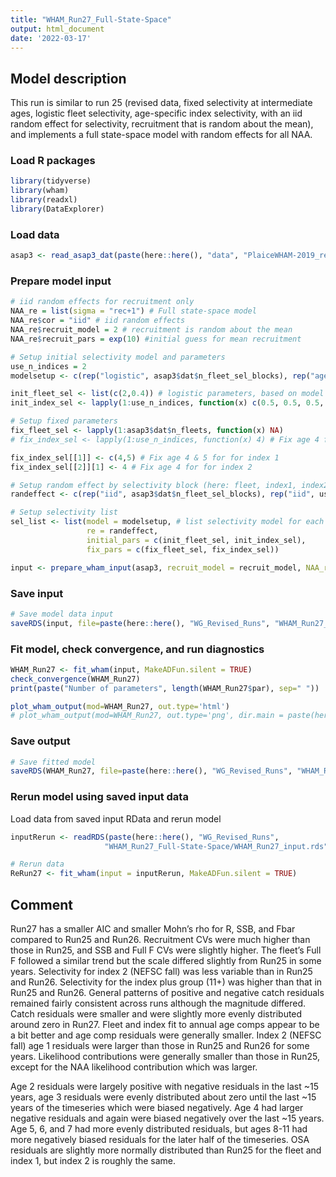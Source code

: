 ```yaml
---
title: "WHAM_Run27_Full-State-Space"
output: html_document
date: '2022-03-17'
---
```


## Model description
This run is similar to run 25 (revised data, fixed selectivity at intermediate ages, logistic fleet selectivity, age-specific index selectivity, with an iid random effect for selectivity, recruitment that is random about the mean), and implements a full state-space model with random effects for all NAA.

### Load R packages
```r
library(tidyverse)
library(wham)
library(readxl)
library(DataExplorer)
```

### Load data
```r
asap3 <- read_asap3_dat(paste(here::here(), "data", "PlaiceWHAM-2019_revised_NEFSC-LW-WAA.DAT", sep="/"))
```

### Prepare model input
```r
# iid random effects for recruitment only 
NAA_re = list(sigma = "rec+1") # Full state-space model
NAA_re$cor = "iid" # iid random effects
NAA_re$recruit_model = 2 # recruitment is random about the mean
NAA_re$recruit_pars = exp(10) #initial guess for mean recruitment

# Setup initial selectivity model and parameters
use_n_indices = 2
modelsetup <- c(rep("logistic", asap3$dat$n_fleet_sel_blocks), rep("age-specific", use_n_indices))

init_fleet_sel <- list(c(2,0.4)) # logistic parameters, based on model type
init_index_sel <- lapply(1:use_n_indices, function(x) c(0.5, 0.5, 0.5, 1, 1, 0.5, 0.5, 0.5, 0.5, 0.5, 0.5))

# Setup fixed parameters
fix_fleet_sel <- lapply(1:asap3$dat$n_fleets, function(x) NA) 
# fix_index_sel <- lapply(1:use_n_indices, function(x) 4) # Fix age 4 for both indices,  NA means do not fix 

fix_index_sel[[1]] <- c(4,5) # Fix age 4 & 5 for for index 1
fix_index_sel[[2]][1] <- 4 # Fix age 4 for for index 2

# Setup random effect by selectivity block (here: fleet, index1, index2)
randeffect <- c(rep("iid", asap3$dat$n_fleet_sel_blocks), rep("iid", use_n_indices))

# Setup selectivity list
sel_list <- list(model = modelsetup, # list selectivity model for each fleet and index
                 re = randeffect,
                 initial_pars = c(init_fleet_sel, init_index_sel),
                 fix_pars = c(fix_fleet_sel, fix_index_sel))

input <- prepare_wham_input(asap3, recruit_model = recruit_model, NAA_re = NAA_re, selectivity = sel_list, model_name = "WHAM_Run27") 
```

### Save input
```r
# Save model data input
saveRDS(input, file=paste(here::here(), "WG_Revised_Runs", "WHAM_Run27_Full-State-Space", "WHAM_Run27_input.rds", sep="/"))
```

### Fit model, check convergence, and run diagnostics
```r
WHAM_Run27 <- fit_wham(input, MakeADFun.silent = TRUE) 
check_convergence(WHAM_Run27)
print(paste("Number of parameters", length(WHAM_Run27$par), sep=" "))

plot_wham_output(mod=WHAM_Run27, out.type='html')
# plot_wham_output(mod=WHAM_Run27, out.type='png', dir.main = paste(here::here(), "WHAM_Run27", sep="/"))
```

### Save output
```r
# Save fitted model
saveRDS(WHAM_Run27, file=paste(here::here(), "WG_Revised_Runs", "WHAM_Run27_Full-State-Space", "WHAM_Run27_model.rds", sep="/"))
```

### Rerun model using saved input data
Load data from saved input RData and rerun model
```r
inputRerun <- readRDS(paste(here::here(), "WG_Revised_Runs",
                     "WHAM_Run27_Full-State-Space/WHAM_Run27_input.rds", sep="/"))

# Rerun data
ReRun27 <- fit_wham(input = inputRerun, MakeADFun.silent = TRUE)
```

## Comment
Run27 has a smaller AIC and smaller Mohn's rho for R, SSB, and Fbar compared to Run25 and Run26. Recruitment CVs were much higher than those in Run25, and SSB and Full F CVs were slightly higher. The fleet's Full F followed a similar trend but the scale differed slightly from Run25 in some years. Selectivity for index 2 (NEFSC fall) was less variable than in Run25 and Run26. Selectivity for the index plus group (11+) was higher than that in Run25 and Run26. General patterns of positive and negative catch residuals remained fairly consistent across runs although the magnitude differed. Catch residuals were smaller and were slightly more evenly distributed around zero in Run27. Fleet and index fit to annual age comps appear to be a bit better and age comp residuals were generally smaller. Index 2 (NEFSC fall) age 1 residuals were larger than those in Run25 and Run26 for some years. Likelihood contributions were generally smaller than those in Run25, except for the NAA likelihood contribution which was larger. 
 
Age 2 residuals were largely positive with negative residuals in the last ~15 years, age 3 residuals were evenly distributed about zero until the last ~15 years of the timeseries which were biased negatively. Age 4 had larger negative residuals and again were biased negatively over the last ~15 years. Age 5, 6, and 7 had more evenly distributed residuals, but ages 8-11 had more negatively biased residuals for the later half of the timeseries. OSA residuals are slightly more normally distributed than Run25 for the fleet and index 1, but index 2 is roughly the same. 
